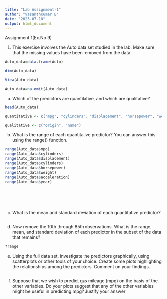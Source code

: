 ---
title: "Lab Assignment-1"
author: "VasanthKumar B"
date: "2023-07-10"
output: html_document
---


Assignment 1(Ex.No 9)
		


1.	This exercise involves the Auto data set studied in the lab. Make sure that the missing values have been removed from the data.
```{r}
Auto_data=data.frame(Auto)

dim(Auto_data)

View(Auto_data)

Auto_data=na.omit(Auto_data)

```

 (a) Which of the predictors are quantitative, and which are qualitative?
```{r}
head(Auto_data)

quantitative <- c("mpg", "cylinders", "displacement", "horsepower", "weight", "acceleration", "year")

qualitative <- c("origin", "name")
```
 
(b) What is the range of each quantitative predictor? You can answer this using the range() function.
```{r}
range(Auto_data$mpg)
range(Auto_data$cylinders)
range(Auto_data$displacement)
range(Auto_data$cylinders)
range(Auto_data$horsepower)
range(Auto_data$weight)
range(Auto_data$acceleration)
range(Auto_data$year)







```

(c) What is the mean and standard deviation of each quantitative predictor? 
```{r}

```

(d)	 Now remove the 10th through 85th observations. What is the range, mean, and standard deviation of each predictor in the subset of the data that remains? 
```{r}
?range

```

(e)	Using the full data set, investigate the predictors graphically, using scatterplots or other tools of your choice. Create some plots highlighting the relationships among the predictors. Comment on your findings.
```{r}

```

(f) Suppose that we wish to predict gas mileage (mpg) on the basis of the other variables. Do your plots suggest that any of the other variables might be useful in predicting mpg? Justify your answer
```{r}

```



